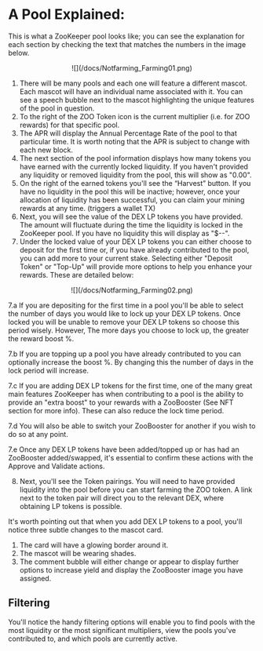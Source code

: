 # A Pool Explained:

This is what a ZooKeeper pool looks like; you can see the explanation for each section by checking the text that matches the numbers in the image below.

<center style={{marginTop:20}}>
![](/docs/Notfarming_Farming01.png)
</center>

1. There will be many pools and each one will feature a different mascot. Each mascot will have an individual name associated with it. You can see a speech bubble next to the mascot highlighting the unique features of the pool in question.
2. To the right of the ZOO Token icon is the current multiplier (i.e. for ZOO rewards) for that specific pool.
3. The APR will display the Annual Percentage Rate of the pool to that particular time. It is worth noting that the APR is subject to change with each new block.
4. The next section of the pool information displays how many tokens you have earned with the currently locked liquidity. If you haven't provided any liquidity or removed liquidity from the pool, this will show as "0.00".
5. On the right of the earned tokens you'll see the “Harvest” button. If you have no liquidity in the pool this will be inactive; however, once your allocation of liquidity has been successful, you can claim your mining rewards at any time. (triggers a wallet TX)
6. Next, you will see the value of the DEX LP tokens you have provided. The amount will fluctuate during the time the liquidity is locked in the ZooKeeper pool. If you have no liquidity this will display as "$--".
7. Under the locked value of your DEX LP tokens you can either choose to deposit for the first time or, if you have already contributed to the pool, you can add more to your current stake. Selecting either "Deposit Token" or "Top-Up" will provide more options to help you enhance your rewards.  These are detailed below:

<center style={{marginTop:20}}>
![](/docs/Notfarming_Farming02.png)
</center>

<div style={{fontSize:18,marginLeft:40,marginTop:20}}>
    <p>
        7.a If you are depositing for the first time in a pool you'll be able to select the number of days you would like to lock up your DEX LP tokens. Once locked you will be unable to remove your DEX LP tokens so choose this period wisely. However, The more days you choose to lock up, the greater the reward boost %.
    </p>
    <p style={{marginTop:10}}>
     7.b If you are topping up a pool you have already contributed to you can optionally increase the boost %. By changing this the number of days in the lock period will increase.
    </p>
    <p style={{marginTop:10}}>
    7.c If you are adding DEX LP tokens for the first time, one of the many great main features ZooKeeper has when contributing to a pool is the ability to provide an "extra boost" to your rewards with a ZooBooster (See NFT section for more info). These can also reduce the lock time period.
    </p>
    <p style={{marginTop:10}}>
    7.d You will also be able to switch your ZooBooster for another if you wish to do so at any point.
    </p>
    <p style={{marginTop:10}}>
    7.e Once any DEX LP tokens have been added/topped up or has had an ZooBooster added/swapped, it's essential to confirm these actions with the Approve and Validate actions.
    </p>
</div>

8. Next, you'll see the Token pairings. You will need to have provided liquidity into the pool before you can start farming the ZOO token. A link next to the token pair will direct you to the relevant DEX, where obtaining LP tokens is possible.

It's worth pointing out that when you add DEX LP tokens to a pool, you'll notice three subtle changes to the mascot card.

1. The card will have a glowing border around it.
2. The mascot will be wearing shades.
3. The comment bubble will either change or appear to display further options to increase yield and display the ZooBooster image you have assigned.

## Filtering

You'll notice the handy filtering options will enable you to find pools with the most liquidity or the most significant multipliers, view the pools you've contributed to, and which pools are currently active.
